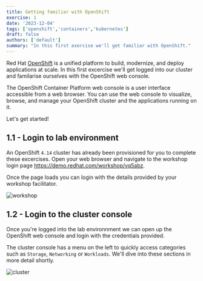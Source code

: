 ```yaml
---
title: Getting familiar with OpenShift
exercise: 1
date: '2023-12-04'
tags: ['openshift','containers','kubernetes']
draft: false
authors: ['default']
summary: "In this first exercise we'll get familiar with OpenShift."
---
```


Red Hat [OpenShift](https://www.redhat.com/en/technologies/cloud-computing/openshift) is a unified platform to build, modernize, and deploy applications at scale. In this first excercise we'll get logged into our cluster and familarise ourselves with the OpenShift web console.

The OpenShift Container Platform web console is a user interface accessible from a web browser. You can use the web console to visualize, browse, and manage your OpenShift cluster and the applications running on it.

Let's get started!

## 1.1 - Login to lab environment

An OpenShift `4.14` cluster has already been provisioned for you to complete these excercises. Open your web browser and navigate to the workshop login page https://demo.redhat.com/workshop/vq5abz.

Once the page loads you can login with the details provided by your workshop facilitator.

![workshop](/ocp-app-delivery-workshop/static/images/workshop.png)


## 1.2 - Login to the cluster console

Once you're logged into the lab environnment we can open up the OpenShift web console and login with the credentials provided. 

The cluster console has a menu on the left to quickly access categories such as `Storage`, `Networking` or `Workloads`. We'll dive into these sections in more detail shortly.

![cluster](/ocp-app-delivery-workshop/static/images/cluster.png)
